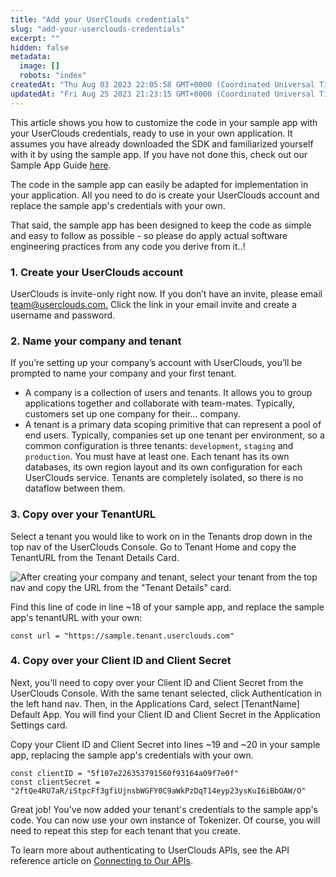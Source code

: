 ```yaml
---
title: "Add your UserClouds credentials"
slug: "add-your-userclouds-credentials"
excerpt: ""
hidden: false
metadata: 
  image: []
  robots: "index"
createdAt: "Thu Aug 03 2023 22:05:58 GMT+0000 (Coordinated Universal Time)"
updatedAt: "Fri Aug 25 2023 21:23:15 GMT+0000 (Coordinated Universal Time)"
---
```

This article shows you how to customize the code in your sample app with your UserClouds credentials, ready to use in your own application. It assumes you have already downloaded the SDK and familiarized yourself with it by using the sample app. If you have not done this, check out our Sample App Guide [here](/docs/sample-app-go).

The code in the sample app can easily be adapted for implementation in your application. All you need to do is create your UserClouds account and replace the sample app's credentials with your own.

That said, the sample app has been designed to keep the code as simple and easy to follow as possible - so please do apply actual software engineering practices from any code you derive from it..!

### 1. Create your UserClouds account

UserClouds is invite-only right now. If you don’t have an invite, please email [team@userclouds.com.](mailto:team@userclouds.com.) Click the link in your email invite and create a username and password. 

### 2. Name your company and tenant

If you’re setting up your company’s account with UserClouds, you’ll be prompted to name your company and your first tenant.

- A <Glossary>company</Glossary> is a collection of users and tenants. It allows you to group applications together and collaborate with team-mates. Typically, customers set up one company for their... company.
- A <Glossary>tenant</Glossary> is a primary data scoping primitive that can represent a pool of end users. Typically, companies set up one tenant per environment, so a common configuration is three tenants: `development`, `staging` and `production`. You must have at least one. Each tenant has its own databases, its own region layout and its own configuration for each UserClouds service. Tenants are completely isolated, so there is no dataflow between them. 

### 3. Copy over your TenantURL

Select a tenant you would like to work on in the Tenants drop down in the top nav of the UserClouds Console. Go to Tenant Home and copy the TenantURL from the Tenant Details Card.

![After creating your company and tenant, select your tenant from the top nav and copy the URL from the "Tenant Details" card.](https://files.readme.io/de1128a-image.png)


Find this line of code in line ~18 of your sample app, and replace the sample app's tenantURL with your own:

```
const url = "https://sample.tenant.userclouds.com"
```

### 4. Copy over your Client ID and Client Secret

Next, you'll need to copy over your Client ID and Client Secret from the UserClouds Console. With the same tenant selected, click Authentication in the left hand nav. Then, in the Applications Card, select [TenantName] Default App. You will find your Client ID and Client Secret in the Application Settings card.

Copy your Client ID and Client Secret into lines ~19 and ~20 in your sample app, replacing the sample app's credentials with your own.

```
const clientID = "5f107e226353791560f93164a09f7e0f"  
const clientSecret = "2ftQe4RU7aR/iStpcFf3gfiUjnsbWGFY0C9aWkPzDqT14eyp23ysKuI6iBbOAW/O"
```

Great job! You've now added your tenant's credentials to the sample app's code. You can now use your own instance of Tokenizer. Of course, you will need to repeat this step for each tenant that you create.

To learn more about authenticating to UserClouds APIs, see the API reference article on [Connecting to Our APIs](/reference/api-authorization-1).
